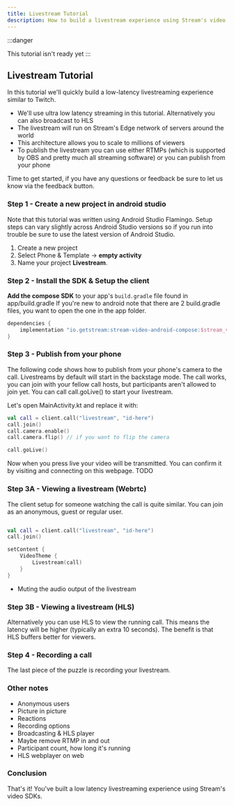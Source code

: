 ```yaml
---
title: Livestream Tutorial
description: How to build a livestream experience using Stream's video SDKs
---
```


:::danger

This tutorial isn't ready yet
:::

## Livestream Tutorial

In this tutorial we'll quickly build a low-latency livestreaming experience similar to Twitch.

* We'll use ultra low latency streaming in this tutorial. Alternatively you can also broadcast to HLS
* The livestream will run on Stream's Edge network of servers around the world
* This architecture allows you to scale to millions of viewers
* To publish the livestream you can use either RTMPs (which is supported by OBS and pretty much all streaming software) or you can publish from your phone

Time to get started, if you have any questions or feedback be sure to let us know via the feedback button.

### Step 1 - Create a new project in android studio

Note that this tutorial was written using Android Studio Flamingo.
Setup steps can vary slightly across Android Studio versions so if you run into trouble be sure to use the latest version of Android Studio.

1. Create a new project
2. Select Phone & Template -> **empty activity**
3. Name your project **Livestream**.

### Step 2 - Install the SDK & Setup the client

**Add the compose SDK** to your app's `build.gradle` file found in app/build.gradle
If you're new to android note that there are 2 build.gradle files, you want to open the one in the app folder.

```groovy
dependencies {
    implementation "io.getstream:stream-video-android-compose:$stream_version"
}
```

### Step 3 - Publish from your phone

The following code shows how to publish from your phone's camera to the call.
Livestreams by default will start in the backstage mode.
The call works, you can join with your fellow call hosts, but participants aren't allowed to join yet.
You can call call.goLive() to start your livestream.

Let's open MainActivity.kt and replace it with:

```kotlin
val call = client.call("livestream", "id-here")
call.join()
call.camera.enable()
call.camera.flip() // if you want to flip the camera

call.goLive()

```

Now when you press live your video will be transmitted. You can confirm it by visiting
and connecting on this webpage. TODO

### Step 3A - Viewing a livestream (Webrtc)

The client setup for someone watching the call is quite similar.
You can join as an anonymous, guest or regular user.




```kotlin
```

```kotlin
val call = client.call("livestream", "id-here")
call.join()

setContent {
    VideoTheme {
        Livestream(call)
    }
}
```

- Muting the audio output of the livestream

### Step 3B - Viewing a livestream (HLS)

Alternatively you can use HLS to view the running call. This means the latency will be higher (typically an extra 10 seconds).
The benefit is that HLS buffers better for viewers.

### Step 4 - Recording a call

The last piece of the puzzle is recording your livestream.

### Other notes

- Anonymous users
- Picture in picture
- Reactions
- Recording options
- Broadcasting & HLS player
- Maybe remove RTMP in and out
- Participant count, how long it's running
- HLS webplayer on web

### Conclusion

That's it! You've built a low latency livestreaming experience using Stream's video SDKs.

